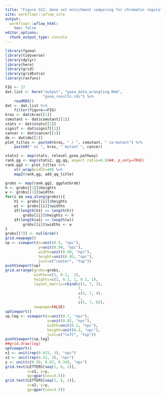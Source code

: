 ```yaml
---
title: "Figure S21: Gene set enrichment comparing for chromatin regulation pathway"
site: workflowr::wflow_site
output:
  workflowr::wflow_html:
    toc: false
editor_options:
  chunk_output_type: console
---
```



```r
library(fgsea)
library(tidyverse)
library(dplyr)
library(here)
library(grid)
library(gridExtra)
library(rasfuns)
```


```r
FIG <- 17
dat.list <- here("output", "gsea_data_wrangling.Rmd",
                 "gsea_results.rds") %>%
    readRDS()
dat <- dat.list %>%
    filter(figure==FIG)
kras <- dat$kras[[1]]
comutant <- dat$comutant[[1]]
stats <- dat$stats[[1]]
signif <- dat$signif[[1]]
cancer <- dat$cancer[[1]]
de <- dat$de[[1]]
plot_titles <- paste0(kras, " / ", comutant, " co-mutant") %>%
    paste0(" vs ", kras, " mutant ", cancer)
```



```r
stats2 <- map(stats, relevel_gsea_pathway)
rank.gg <- map(stats2, gg_qq, aspect.ratio=0.8)##, p_only=TRUE)
rank.gg2 <- plot_titles %>%
    str_wrap(width=40) %>%
    map2(rank.gg, add_qq_title)
```


```r
grobs <- map(rank.gg2, ggplotGrob)
h <- grobs[[1]]$heights
w <- grobs[[1]]$widths
for(i in seq_along(grobs)){
    h1 <- grobs[[i]]$heights
    w1 <- grobs[[i]]$widths
    if(length(h1) == length(h))
        grobs[[i]]$heights <- h
    if(length(w1) == length(w))
        grobs[[i]]$widths <- w
}
grobs[[7]] <- nullGrob()
grid.newpage()
vp <- viewport(x=unit(0.5, "npc"),
               y=unit(0.99, "npc"),
               width=unit(0.98, "npc"),
               height=unit(0.95, "npc"),
               just=c("center", "top"))
pushViewport(vp)
grid.arrange(grobs=grobs,
             widths=c(1, 0.1,  1),
             heights=c(1, 0.1, 1, 0.1, 1),
             layout_matrix=rbind(c(1, 7, 2),
                                 7,
                                 c(3, 7, 4),
                                 7,
                                 c(5, 7, 6)),
             newpage=FALSE)
upViewport()
vp.leg <- viewport(x=unit(0.7, "npc"),
                   y=unit(0.82, "npc"),
                   width=unit(0.2, "npc"),
                   height=unit(0.2, "npc"),
                   just=c("left", "top"))
pushViewport(vp.leg)
##grid.draw(leg)
upViewport()
x1 <- unit(rep(0.015, 3), "npc")
x2 <- unit(rep(0.52, 3), "npc")
y <- unit(c(0.99, 0.67, 0.34), "npc")
grid.text(LETTERS[seq(1, 6, 2)],
          x=x1, y=y,
          gp=gpar(cex=3.5))
grid.text(LETTERS[seq(2, 6, 2)],
          x=x2, y=y,
          gp=gpar(cex=3.5))
```
